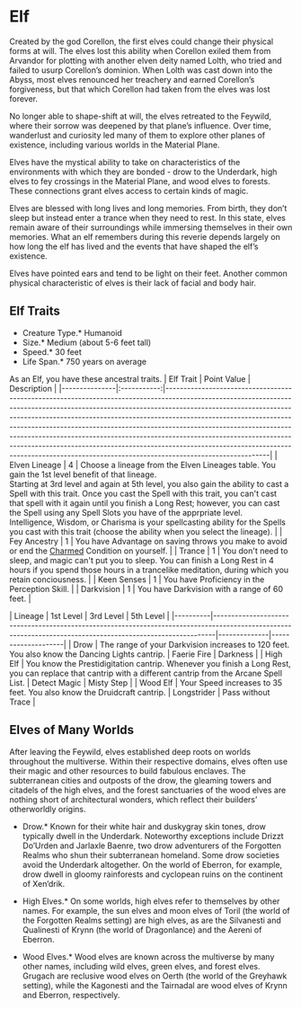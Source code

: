 = Elf =
Created by the god Corellon, the first elves could change their physical forms at will. The elves lost this ability when Corellon exiled them from Arvandor for plotting with another elven deity named Lolth, who tried and failed to usurp Corellon’s dominion. When Lolth was cast down into the Abyss, most elves renounced her treachery and earned Corellon’s forgiveness, but that which Corellon had taken from the elves was lost forever.

No longer able to shape-shift at will, the elves retreated to the Feywild, where their sorrow was deepened by that plane’s influence. Over time, wanderlust and curiosity led many of them to explore other planes of existence, including various worlds in the Material Plane.

Elves have the mystical ability to take on characteristics of the environments with which they are bonded - drow to the Underdark, high elves to fey crossings in the Material Plane, and wood elves to forests. These connections grant elves access to certain kinds of magic.

Elves are blessed with long lives and long memories. From birth, they don’t sleep but instead enter a trance when they need to rest. In this state, elves remain aware of their surroundings while immersing themselves in their own memories. What an elf remembers during this reverie depends largely on how long the elf has lived and the events that have shaped the elf’s existence.

Elves have pointed ears and tend to be light on their feet. Another common physical characteristic of elves is their lack of facial and body hair.

== Elf Traits ==
*Creature Type.* Humanoid<br>
*Size.* Medium (about 5-6 feet tall)<br>
*Speed.* 30 feet<br>
*Life Span.* 750 years on average<br>

As an Elf, you have these ancestral traits.
| Elf Trait     | Point Value | Description                                                                                                                                                                                                                                                                                                                                                                                                                                                                                                                                                                                   |
|---------------|:-----------:|-----------------------------------------------------------------------------------------------------------------------------------------------------------------------------------------------------------------------------------------------------------------------------------------------------------------------------------------------------------------------------------------------------------------------------------------------------------------------------------------------------------------------------------------------------------------------------------------------|
| Elven Lineage |      4      | Choose a lineage from the Elven Lineages table.  You gain the 1st level benefit of that lineage.<br> Starting at 3rd level and again at 5th level, you also gain the ability to cast a Spell with this trait.  Once you cast the Spell with this trait, you can't cast that spell with it again until you finish a Long Rest; however, you can cast the Spell using any Spell Slots you have of the apprpriate level.<br> Intelligence, Wisdom, or Charisma is your spellcasting ability for the Spells you cast with this trait (choose the ability when you select the lineage). |
| Fey Ancestry  |      1      | You have Advantage on saving throws you make to avoid or end the [[../Conditions#Charmed|Charmed]] Condition on yourself.                                                                                                                                                                                                                                                                                                                                                                                                                                                                     |
| Trance        |      1      | You don't need to sleep, and magic can't put you to sleep.  You can finish a Long Rest in 4 hours if you spend those hours in a trancelike meditation, during which you retain conciousness.                                                                                                                                                                                                                                                                                                                                                                                                  |
| Keen Senses   |      1      | You have Proficiency in the Perception Skill.                                                                                                                                                                                                                                                                                                                                                                                                                                                                                                                                                 |
| Darkvision    |      1      | You have Darkvision with a range of 60 feet.                                                                                                                                                                                                                                                                                                                                                                                                                                                                                                                                                  |

| Lineage  | 1st Level                                                                                                                                                  | 3rd Level    | 5th Level          |
|----------|------------------------------------------------------------------------------------------------------------------------------------------------------------|--------------|--------------------|
| Drow     | The range of your Darkvision increases to 120 feet.  You also know the Dancing Lights cantrip.                                                             | Faerie Fire  | Darkness           |
| High Elf | You know the Prestidigitation cantrip.  Whenever you finish a Long Rest, you can replace that cantrip with a different cantrip from the Arcane Spell List. | Detect Magic | Misty Step         |
| Wood Elf | Your Speed increases to 35 feet.  You also know the Druidcraft cantrip.                                                                                    | Longstrider  | Pass without Trace |

== Elves of Many Worlds ==
After leaving the Feywild, elves established deep roots on worlds throughout the multiverse. Within their respective domains, elves often use their magic and other resources to build fabulous enclaves. The subterranean cities and outposts of the drow, the gleaming towers and citadels of the high elves, and the forest sanctuaries of the wood elves are nothing short of architectural wonders, which reflect their builders’ otherworldly origins.

*Drow.* Known for their white hair and duskygray skin tones, drow typically dwell in the Underdark. Noteworthy exceptions include Drizzt Do’Urden and Jarlaxle Baenre, two drow adventurers of the Forgotten Realms who shun their subterranean homeland. Some drow societies avoid the Underdark altogether. On the world of Eberron, for example, drow dwell in gloomy rainforests and cyclopean ruins on the continent of Xen’drik.

*High Elves.* On some worlds, high elves refer to themselves by other names. For example, the sun elves and moon elves of Toril (the world of the Forgotten Realms setting) are high elves, as are the Silvanesti and Qualinesti of Krynn (the world of Dragonlance) and the Aereni of Eberron. 

*Wood Elves.* Wood elves are known across the multiverse by many other names, including wild elves, green elves, and forest elves. Grugach are reclusive wood elves on Oerth (the world of the Greyhawk setting), while the Kagonesti and the Tairnadal are wood elves of Krynn and Eberron, respectively.
